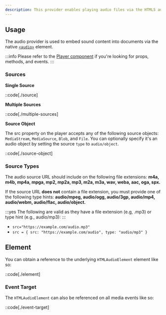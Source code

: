 ```yaml
---
description: This provider enables playing audio files via the HTML5 audio element.
---
```


## Usage

The audio provider is used to embed sound content into documents via the native
[`<audio>`][audio-element] element.

:::info
Please refer to the [Player component][player] if you're looking for props, methods, and events.
:::

[player]: /docs/wc/player/components/core/player
[audio-element]: https://developer.mozilla.org/en-US/docs/Web/HTML/Element/audio

### Sources

**Single Source**

::code[./source]

**Multiple Sources**

::code[./multiple-sources]

**Source Object**

The src property on the player accepts any of the following source objects: `MediaStream`, `MediaSource`,
`Blob`, and `File`. You can optionally specify it's an audio object by setting the
source `type` to `audio/object`.

::code[./source-object]

### Source Types

The audio source URL should include on the following file extensions: **m4a, m4b, mp4a, mpga, mp2, mp2a,
mp3, m2a, m3a, wav, weba, aac, oga, spx.**

If the source URL **does not** contain a file extension, you must provide one of the following
type hints: **audio/mpeg, audio/ogg, audio/3gp, audio/mp4, audio/webm, audio/flac, audio/object.**

:::yes
The following are valid as they have a file extension (e.g, .mp3) or type hint (e.g., audio/mp3):
:::

- `src="https://example.com/audio.mp3"`
- `src = { src: "https://example.com/audio", type: "audio/mp3" }`

## Element

You can obtain a reference to the underlying `HTMLAudioElement` element like so:

::code[./element]

### Event Target

The `HTMLAudioElement` can also be referenced on all media events like so:

::code[./event-target]
